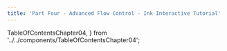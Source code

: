 ---
title: 'Part Four - Advanced Flow Control - Ink Interactive Tutorial'
---

  TableOfContentsChapter04,
} from '../../components/TableOfContentsChapter04';

<TableOfContentsChapter04 />
